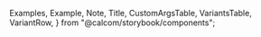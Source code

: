 
  Examples,
  Example,
  Note,
  Title,
  CustomArgsTable,
  VariantsTable,
  VariantRow,
} from "@calcom/storybook/components";


<Meta title="UI/Avatar" component={Avatar} />

<Title title="Avatar" suffix="Brief" subtitle="Version 2.0 — Last Update: 22 Aug 2022" />

## Definition

An avatar group signals that there is more than 1 person associated with an item

## Structure

Avatar group can be composed differently based on the number of user profile.

<CustomArgsTable of={Avatar} />

<Examples title="Avatar style">
  <Example title="Small">
    <Avatar size="sm" alt="Avatar Story" />
  </Example>
  <Example title="Large">
    <Avatar size="lg" alt="Avatar Story" />
  </Example>
</Examples>

<ArgsTable of={Avatar} />

### Avatar Group

<ArgsTable of={AvatarGroup} />
<Examples title="Avatar Group ">
  <Example title="Small">
    <AvatarGroup
      size="sm"
      items={[
        {
          image: "https://cal.com/stakeholder/peer.jpg",
          alt: "Peer",
          title: "Peer Richelsen",
        },
        {
          image: "https://cal.com/stakeholder/bailey.jpg",
          alt: "Bailey",
          title: "Bailey Pumfleet",
        },
        {
          image: "https://cal.com/stakeholder/alex-van-andel.jpg",
          alt: "Alex",
          title: "Alex Van Andel",
        },
        {
          image: "https://cal.com/stakeholder/ciaran.jpg",
          alt: "Ciarán",
          title: "Ciarán Hanrahan",
        },
        {
          image: "https://cal.com/stakeholder/peer.jpg",
          alt: "Peer",
          title: "Peer Richelsen",
        },
        {
          image: "https://cal.com/stakeholder/bailey.jpg",
          alt: "Bailey",
          title: "Bailey Pumfleet",
        },
        {
          image: "https://cal.com/stakeholder/alex-van-andel.jpg",
          alt: "Alex",
          title: "Alex Van Andel",
        },
        {
          image: "https://cal.com/stakeholder/ciaran.jpg",
          alt: "Ciarán",
          title: "Ciarán Hanrahan",
        },
      ]}
    />
  </Example>
  <Example title="large">
    <AvatarGroup
      size="lg"
      items={[
        {
          image: "https://cal.com/stakeholder/peer.jpg",
          alt: "Peer",
          title: "Peer Richelsen",
        },
        {
          image: "https://cal.com/stakeholder/bailey.jpg",
          alt: "Bailey",
          title: "Bailey Pumfleet",
        },
        {
          image: "https://cal.com/stakeholder/alex-van-andel.jpg",
          alt: "Alex",
          title: "Alex Van Andel",
        },
        {
          image: "https://cal.com/stakeholder/ciaran.jpg",
          alt: "Ciarán",
          title: "Ciarán Hanrahan",
        },
        {
          image: "https://cal.com/stakeholder/peer.jpg",
          alt: "Peer",
          title: "Peer Richelsen",
        },
        {
          image: "https://cal.com/stakeholder/bailey.jpg",
          alt: "Bailey",
          title: "Bailey Pumfleet",
        },
        {
          image: "https://cal.com/stakeholder/alex-van-andel.jpg",
          alt: "Alex",
          title: "Alex Van Andel",
        },
        {
          image: "https://cal.com/stakeholder/ciaran.jpg",
          alt: "Ciarán",
          title: "Ciarán Hanrahan",
        },
      ]}
    />
  </Example>
</Examples>

<Title offset title="Avatar" suffix="Variants" />

<Canvas>
  <Story
    name="Avatar"
    args={{
      size: "sm",
      alt: "Avatar Story",
    }}
    argTypes={{
      size: {
        control: {
          type: "inline-radio",
          options: ["sm", "lg"],
        },
      },
      alt: { control: "text" },
    }}>
    {({ size, alt }) => (
      <VariantsTable titles={["Default"]} columnMinWidth={150}>
        <VariantRow variant={size}>
          <Avatar size={size} alt={alt} />
        </VariantRow>
      </VariantsTable>
    )}
  </Story>
</Canvas>
